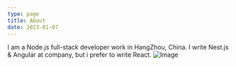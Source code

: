 ```yaml
---
type: page
title: About
date: 2023-01-07
---
```


I am a Node.js full-stack developer work in HangZhou, China.
I write Nest.js & Angular at company, but i prefer to write React.
![Image](../public/westlake.jpeg)
